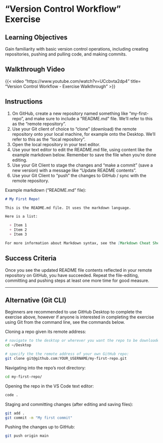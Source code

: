 # "Version Control Workflow" Exercise

## Learning Objectives

Gain familiarity with basic version control operations, including creating repositories, pushing and pulling code, and making commits.

## Walkthrough Video

{{< video "https://www.youtube.com/watch?v=UCcbvta2dp4"
    title= "Version Control Workflow - Exercise Walkthrough" >}}

## Instructions

  1. On GitHub, create a new repository named something like "my-first-repo", and make sure to include a "README.md" file. We'll refer to this as the "remote repository".
  2. Use your Git client of choice to "clone" (download) the remote repository onto your local machine, for example onto the Desktop. We'll refer to this as the "local repository".
  3. Open the local repository in your text editor.
  4. Use your text editor to edit the README.md file, using content like the example markdown below. Remember to save the file when you're done editing.
  5. Use your Git Client to stage the changes and "make a commit" (save a new version) with a message like "Update README contents".
  6. Use your Git Client to "push" the changes to GitHub / sync with the remote repository.


Example markdown ("README.md" file):

```md
# My First Repo!

This is the README.md file. It uses the markdown language.

Here is a list:

  + Item 1
  + Item 2
  + Item 3

For more information about Markdown syntax, see the [Markdown Cheat Sheet](https://www.markdownguide.org/cheat-sheet/).
```

## Success Criteria

Once you see the updated README file contents reflected in your remote repository on GitHub, you have succeeded. Repeat the file-editing, committing and pushing steps at least one more time for good measure.



<hr>

## Alternative (Git CLI)

Beginners are recommended to use GitHub Desktop to complete the exercise above, however if anyone is interested in completing the exercise using Git from the command line, see the commands below.

Cloning a repo given its remote address:

```sh
# navigate to the desktop or wherever you want the repo to be downloaded:
cd ~/Desktop

# specify the the remote address of your own GitHub repo:
git clone git@github.com:YOUR_USERNAME/my-first-repo.git
```

Navigating into the repo's root directory:

```sh
cd my-first-repo/
```

Opening the repo in the VS Code text editor:

```sh
code .
```

Staging and committing changes (after editing and saving files):

```sh
git add .
git commit -m "My first commit"
```

Pushing the changes up to GitHub:

```sh
git push origin main
```
